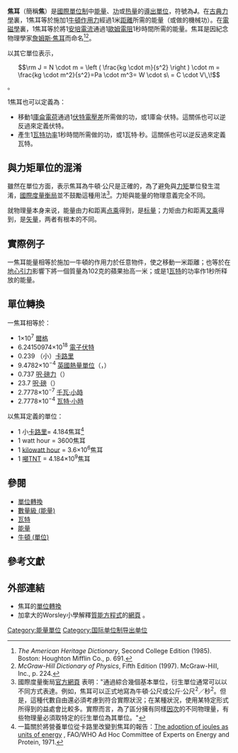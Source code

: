 {{NoteTA|G1=物理學}}
{{Otheruses|詹姆斯·普雷斯科特·焦耳|subject=能量的单位焦耳|other=物理学家焦耳}}
{{Infobox Unit
| bgcolour =
| name = 焦耳
| image =
| caption =
| standard = [[国际单位制导出单位|国际单位制导出单位]]
| quantity = [[能量|能量]]
| symbol = J
| namedafter = [[詹姆斯·普雷斯科特·焦耳|詹姆斯·普雷斯科特·焦耳]]
| units1 = [[國際單位制基本单位|國際單位制基本单位]]
| inunits1 = [[千克|千克]]⋅[[米_(单位)|米]]<sup>2</sup>⋅[[秒|秒]]<sup>−2</sup>
| units2 = [[厘米-克-秒制|厘米-克-秒制]]
| inunits2 = {{val|1|e=7}} [[爾格|爾格]]
| units3 = [[千瓦·時|千瓦·時]]
| inunits3 = {{val|2.78|e=-7|u=kW·h}}
| units4 = [[卡路里|卡路里]] ([[熱化学|熱化学]])
| inunits4 = {{val|2.390|e=-4|u=kcal<sub>th</sub>}}
| units5 = [[英熱單位|英熱單位]]
| inunits5 = {{val|9.48|e=-4|u=BTU}}
| units6 = [[電子伏特|電子伏特]]
| inunits6 = {{val|6.24|e=18|u=eV}}
}}

'''焦耳'''（簡稱'''焦'''）是[[國際單位制|國際單位制]]中[[能量|能量]]、[[功|功]]或[[热量|热量]]的[[國際單位制導出單位|導出單位]]，符號為'''J'''。在[[古典力學|古典力學]]裏，1焦耳等於施加1[[牛頓_(單位)|牛頓]][[作用力|作用力]]經過1米[[距離|距離]]所需的能量（或做的機械功）。在[[電磁學|電磁學]]裏，1焦耳等於將1[[安培|安培]][[電流|電流]]通過1[[歐姆|歐姆]][[電阻|電阻]]1秒時間所需的能量。焦耳是因紀念物理學家[[詹姆斯·焦耳|詹姆斯·焦耳]]而命名<ref>''The American Heritage Dictionary'', Second College Edition (1985). Boston: Houghton Mifflin Co., p. 691.</ref><ref>''McGraw-Hill Dictionary of Physics'', Fifth Edition (1997). McGraw-Hill, Inc., p. 224.</ref>。

以其它單位表示，
::<math>\rm  J =  N \cdot m = \left ( \frac{kg \cdot m}{s^2} \right ) \cdot m = \frac{kg \cdot m^2}{s^2}=Pa \cdot m^3= W \cdot s\ = C \cdot V\,\!</math>。

1焦耳也可以定義為：
*移動1[[庫侖|庫侖]][[電荷|電荷]]通過1[[伏特|伏特]][[電壓|電壓差]]所需做的功，或1庫侖·伏特。這關係也可以逆反過來定義伏特。
*產生1[[瓦特|瓦特]][[功率|功率]]1秒時間所需做的功，或1瓦特·秒。這關係也可以逆反過來定義瓦特。

==與力矩單位的混淆==
雖然在單位方面，表示焦耳為牛頓·公尺是正確的，為了避免與[[力矩|力矩]]單位發生混淆，[[國際度量衡局|國際度量衡局]]並不鼓勵這種用法<ref name=BIPM2>國際度量衡局[http://www.bipm.org/en/si/si_brochure/chapter2/2-2/2-2-2.html 官方網頁] {{Wayback|url=http://www.bipm.org/en/si/si_brochure/chapter2/2-2/2-2-2.html |date=20130420184231 }}表明："通過綜合幾個基本單位，衍生單位通常可以以不同方式表達。例如，焦耳可以正式地寫為牛頓·公尺或公斤·公尺<sup>2</sup>／秒<sup>2</sup>。但是，這種代數自由還必須考慮到符合實際狀況；在某種狀況，使用某特定形式所得到的益處會比較多。實際而言，為了區分擁有同樣[[因次|因次]]的不同物理量，有些物理量必須取特定的衍生單位為其單位。"</ref>。力矩與能量的物理意義完全不同。

就物理量本身来说，能量由力和距离[[数量积|点乘]]得到，是[[标量|标量]]；力矩由力和距离[[叉乘|叉乘]]得到，是[[矢量|矢量]]，两者有根本的不同。

==實際例子==
一焦耳能量相等於施加一牛頓的作用力於任意物件，使之移動一米距離；也等於在[[地心引力|地心引力]]影響下將一個質量為102克的蘋果抬高一米；或是1[[瓦特|瓦特]]的功率作1秒所释放的能量。

==單位轉換==
一焦耳相等於：
* 1×10<sup>7</sup> [[爾格|爾格]]
* 6.24150974×10<sup>18</sup> [[電子伏特|電子伏特]]
* 0.239 （小）[[卡路里|卡路里]]
* 9.4782×10<sup>−4</sup> [[英國熱量單位|英國熱量單位]]（{{lang|en|British thermal unit}}，{{lang|en|BTU}}）
* 0.737 [[呎·磅力|呎·磅力]]（{{lang|en|foot-pounds force}}）
* 23.7 [[呎·磅|呎·磅]]（{{lang|en|foot-pounds}}）
* 2.7778×10<sup>−7</sup> [[千瓦·時|千瓦·小時]]
* 2.7778×10<sup>−4</sup> [[千瓦·時|瓦特·小時]]

以焦耳定義的單位：
* 1 小[[卡路里|卡路里]]= 4.184焦耳<ref name=FAO>一篇關於將營養單位從卡路里改變到焦耳的報告：[http://www.fao.org/docrep/meeting/009/ae906e/ae906e17.htm The adoption of joules as units of energy] {{Wayback|url=http://www.fao.org/docrep/meeting/009/ae906e/ae906e17.htm |date=20181007205406 }}, FAO/WHO Ad Hoc Committee of Experts on Energy and Protein, 1971.</ref>
* 1 watt hour = 3600焦耳
* 1 [[千瓦·時|kilowatt hour]] = 3.6×10<sup>6</sup>焦耳
* 1 [[爆炸當量|噸TNT]] = 4.184×10<sup>9</sup>焦耳

==參閱==
* [[單位轉換|單位轉換]]
* [[數量級_(能量)|數量級 (能量)]]
* [[瓦特|瓦特]]
* [[能量|能量]]
* [[牛頓_(單位)|牛頓 (單位)]]

==參考文獻==
{{Reflist}}

==外部連結==
*焦耳的[http://formularium.org/?go=122 單位轉換] {{Wayback|url=http://formularium.org/?go=122 |date=20201219030333 }}
*加拿大的Worsley小學解釋[[質能方程式|質能方程式]]的[http://www.worsleyschool.net/science/files/emc2/emc2.html 網頁] {{Wayback|url=http://www.worsleyschool.net/science/files/emc2/emc2.html |date=20190428021207 }}。

{{國際單位制基本單位}}
{{以人名命名的国际单位制单位}}
{{经典力学国际单位}}
{{DEFAULTSORT:J}}
[[Category:能量單位|Category:能量單位]]
[[Category:国际单位制导出单位|Category:国际单位制导出单位]]